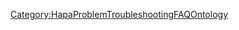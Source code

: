 {{{info|add title=New Troubleshooting|edit title=Edit Troubleshooting|page name=C<unique number;random;10>}}}

{{FormHeader|Troubleshooting}}
{{StandardFormSections}}
{{FormFooter}}

<noinclude>[[Category:HapaProblemTroubleshootingFAQOntology]]</noinclude>
